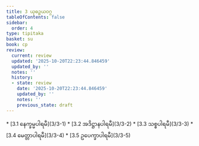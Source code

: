 ```yaml
---
title: 3 ယုဓဉ္ဇယဝဂ္ဂ
tableOfContents: false
sidebar:
  order: 4
type: tipitaka
basket: su
book: cp
review:
  current: review
  updated: '2025-10-20T22:23:44.846459'
  updated_by: ''
  notes: ''
  history:
  - state: review
    date: '2025-10-20T22:23:44.846459'
    updated_by: ''
    notes: ''
    previous_state: draft
---
```



<DynamicBreadcrumb />


<ReviewStatus review={frontmatter.review} showDetails={true} />

<HypothesisAnnotation frontmatter={frontmatter} />



<TableOfContents book="cp" section="3">
* [3.1 နေက္ခမ္မပါရမီ](3/3-1)
* [3.2 အဒိဋ္ဌာနပါရမီ](3/3-2)
* [3.3 သစ္စပါရမီ](3/3-3)
* [3.4 မေတ္တာပါရမီ](3/3-4)
* [3.5 ဥပေက္ခာပါရမီ](3/3-5)
</TableOfContents>